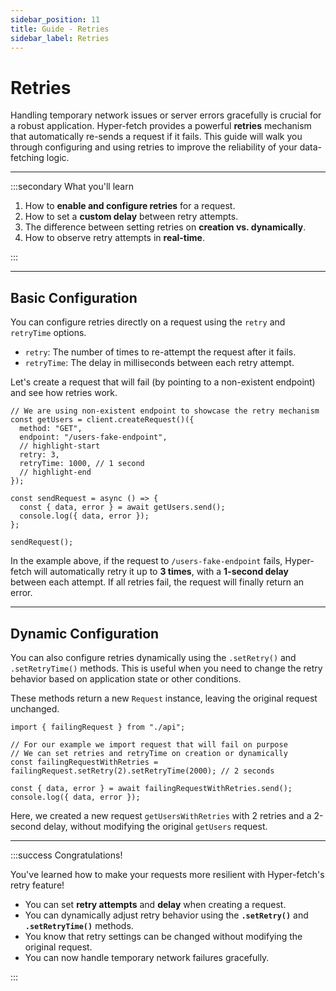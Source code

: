 ```yaml
---
sidebar_position: 11
title: Guide - Retries
sidebar_label: Retries
---
```


# Retries

Handling temporary network issues or server errors gracefully is crucial for a robust application. Hyper-fetch provides
a powerful **retries** mechanism that automatically re-sends a request if it fails. This guide will walk you through
configuring and using retries to improve the reliability of your data-fetching logic.

---

:::secondary What you'll learn

1.  How to **enable and configure retries** for a request.
2.  How to set a **custom delay** between retry attempts.
3.  The difference between setting retries on **creation vs. dynamically**.
4.  How to observe retry attempts in **real-time**.

:::

---

## Basic Configuration

You can configure retries directly on a request using the `retry` and `retryTime` options.

- `retry`: The number of times to re-attempt the request after it fails.
- `retryTime`: The delay in milliseconds between each retry attempt.

Let's create a request that will fail (by pointing to a non-existent endpoint) and see how retries work.

```tsx
// We are using non-existent endpoint to showcase the retry mechanism
const getUsers = client.createRequest()({
  method: "GET",
  endpoint: "/users-fake-endpoint",
  // highlight-start
  retry: 3,
  retryTime: 1000, // 1 second
  // highlight-end
});

const sendRequest = async () => {
  const { data, error } = await getUsers.send();
  console.log({ data, error });
};

sendRequest();
```

In the example above, if the request to `/users-fake-endpoint` fails, Hyper-fetch will automatically retry it up to **3
times**, with a **1-second delay** between each attempt. If all retries fail, the request will finally return an error.

---

## Dynamic Configuration

You can also configure retries dynamically using the `.setRetry()` and `.setRetryTime()` methods. This is useful when
you need to change the retry behavior based on application state or other conditions.

These methods return a new `Request` instance, leaving the original request unchanged.

```tsx live
import { failingRequest } from "./api";

// For our example we import request that will fail on purpose
// We can set retries and retryTime on creation or dynamically
const failingRequestWithRetries = failingRequest.setRetry(2).setRetryTime(2000); // 2 seconds

const { data, error } = await failingRequestWithRetries.send();
console.log({ data, error });
```

Here, we created a new request `getUsersWithRetries` with 2 retries and a 2-second delay, without modifying the original
`getUsers` request.

---

:::success Congratulations!

You've learned how to make your requests more resilient with Hyper-fetch's retry feature!

- You can set **retry attempts** and **delay** when creating a request.
- You can dynamically adjust retry behavior using the **`.setRetry()`** and **`.setRetryTime()`** methods.
- You know that retry settings can be changed without modifying the original request.
- You can now handle temporary network failures gracefully.

:::
